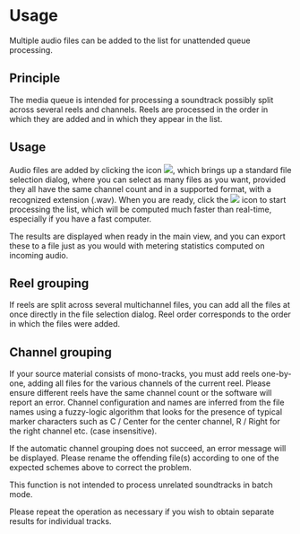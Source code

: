 # Usage
Multiple audio files can be added to the list for unattended queue processing.

## Principle
The media queue is intended for processing a soundtrack possibly split across several reels and channels. 
Reels are processed in the order in which they are added and in which they appear in the list.

## Usage
Audio files are added by clicking the icon ![](https://media.githubusercontent.com/media/FLUX-SE/doc_images/main/Analyzer/Generic/Plus.png), which brings up a standard file selection dialog, where you can select as many files as you want, provided they all have the same channel count and in a supported format, with a recognized extension (.wav).
When you are ready, click the ![](https://media.githubusercontent.com/media/FLUX-SE/doc_images/main/Analyzer/Generic/Play.png) icon to start processing the list, which will be computed much faster than real-time, especially if you have a fast computer.

The results are displayed when ready in the main view, and you can export these to a file just as you would with metering statistics computed on incoming audio.

## Reel grouping
If reels are split across several multichannel files, you can add all the files at once directly in the file selection dialog. 
Reel order corresponds to the order in which the files were added.

## Channel grouping
If your source material consists of mono-tracks, you must add reels one-by-one, adding all files for the various channels of the current reel. 
Please ensure different reels have the same channel count or the software will report an error. 
Channel configuration and names are inferred from the file names using a fuzzy-logic algorithm that looks for the presence of typical marker characters such as C / Center for the center channel, R / Right for the right channel etc. (case insensitive).

If the automatic channel grouping does not succeed, an error message will be displayed. 
Please rename the offending file(s) according to one of the expected schemes above to correct the problem.

:::{.callout-note}
This function is not intended to process unrelated soundtracks in batch mode. 

Please repeat the operation as necessary if you wish to obtain separate results for individual tracks.
:::


